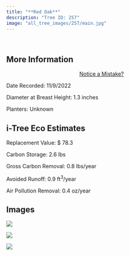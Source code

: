 ```yaml
---
title: "**Red Oak**"
description: "Tree ID: 257"
image: "all_tree_images/257/main.jpg"
---
```


<br>

## **More Information**
::: column-margin
<center><a class="button" href="https://forms.gle/W6f5nwYxrM33hF4f7">Notice a Mistake?</a></center>
:::


Date Recorded:  11/9/2022

Diameter at Breast Height:  1.3  inches

Planters:  Unknown

## **i-Tree Eco Estimates**


 Replacement Value: $ 78.3

 Carbon Storage:  2.6  lbs

 Gross Carbon Removal:  0.8  lbs/year

 Avoided Runoff:  0.9  ft<sup>3</sup>/year

 Air Pollution Removal:  0.4  oz/year

## **Images**


 ![](all_tree_images/257/IMG_7302.jpg)

 ![](all_tree_images/257/IMG_7303.jpg)

 ![](all_tree_images/257/main.jpg)
